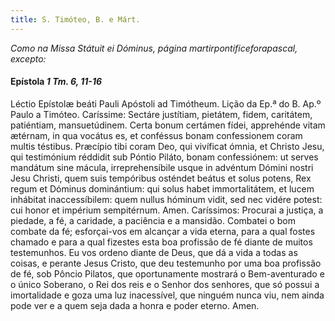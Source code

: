 ```yaml
---
title: S. Timóteo, B. e Márt.
---
```


<em>
  Como na Missa Státuit ei Dóminus, página martirpontificeforapascal, excepto:
</em>

<h4 class="text-center">
  Epístola <em>1 Tm. 6, 11-16</em>
</h4>
<div class="container-fluid">
  <div class="row">
    <span class="text-justify">
      Léctio Epístolæ beáti Pauli Apóstoli ad Timótheum.
    </span>
<span class="text-justify">
      Lição da Ep.ª do B. Ap.º Paulo a Timóteo.
    </span>
<span class="text-justify">
      Caríssime: Sectáre justítiam, pietátem, fidem, caritátem, patiéntiam,
      mansuetúdinem. Certa bonum certámen fídei, apprehénde vitam ætérnam, in
      qua vocátus es, et conféssus bonam confessionem coram multis téstibus.
      Præcípio tibi coram Deo, qui vivíficat ómnia, et Christo Jesu, qui
      testimónium réddidit sub Póntio Piláto, bonam confessiónem: ut serves
      mandátum sine mácula, irreprehensíbile usque in advéntum Dómini nostri
      Jesu Christi, quem suis tempóribus osténdet beátus et solus potens, Rex
      regum et Dóminus dominántium: qui solus habet immortalitátem, et lucem
      inhábitat inaccessíbilem: quem nullus hóminum vidit, sed nec vidére
      potest: cui honor et impérium sempitérnum. Amen.
    </span>
<span class="text-justify">
      Caríssimos: Procurai a justiça, a piedade, a fé, a caridade, a paciência e
      a mansidão. Combatei o bom combate da fé; esforçai-vos em alcançar a vida
      eterna, para a qual fostes chamado e para a qual fizestes esta boa
      profissão de fé diante de muitos testemunhos. Eu vos ordeno diante de
      Deus, que dá a vida a todas as coisas, e perante Jesus Cristo, que deu
      testemunho por uma boa profissão de fé, sob Pôncio Pilatos, que
      oportunamente mostrará o Bem-aventurado e o único Soberano, o Rei dos reis
      e o Senhor dos senhores, que só possui a imortalidade e goza uma luz
      inacessível, que ninguém nunca viu, nem ainda pode ver e a quem seja dada
      a honra e poder eterno. Amen.
    </span>
</div>

